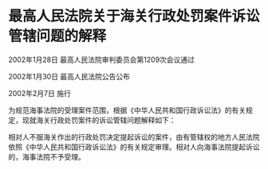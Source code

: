 # 最高人民法院关于海关行政处罚案件诉讼管辖问题的解释

2002年1月28日 最高人民法院审判委员会第1209次会议通过

2002年1月30日 最高人民法院公告公布

2002年2月7日 施行

  

为规范海事法院的受理案件范围，根据《中华人民共和国行政诉讼法》的有关规定，现就海关行政处罚案件的诉讼管辖问题解释如下：

相对人不服海关作出的行政处罚决定提起诉讼的案件，由有管辖权的地方人民法院依照《中华人民共和国行政诉讼法》的有关规定审理。相对人向海事法院提起诉讼的，海事法院不予受理。